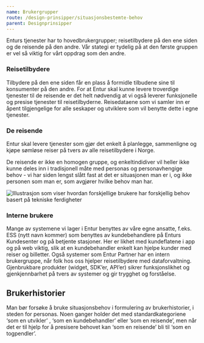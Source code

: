 ```yaml
---
name: Brukergrupper
route: /design-prinsipper/situasjonsbestemte-behov
parent: Designprinsipper
---
```



<PageHeader>
  Enturs tjenester har to hovedbrukergrupper; reisetilbydere på den ene siden og
  de reisende på den andre. Vår stategi er tydelig på at den første gruppen er
  vel så viktig for vårt oppdrag som den andre.
</PageHeader>

### Reisetilbydere

Tilbydere på den ene siden får en plass å formidle tilbudene sine til konsumenter på den andre. For at Entur skal kunne levere troverdige tjenester til de reisende er det helt nødvendig at vi også leverer funksjonelle og presise tjenester til reisetilbyderne. Reisedataene som vi samler inn er åpent tilgjengelige for alle seskaper og utviklere som vil benytte dette i egne tjenester.

### De reisende

Entur skal levere tjenester som gjør det enkelt å planlegge, sammenligne og kjøpe sømløse reiser på tvers av alle reisetilbydere i Norge.

De reisende er ikke en homogen gruppe, og enkeltindidiver vil heller ikke kunne deles inn i tradisjonell måte med personas og personavhengige behov - vi har siden lengst slått fast at det er situasjonen man er i, og ikke personen som man er, som avgjører hvilke behov man har.

![Illustrasjon som viser hvordan forskjellige brukere har forskjellig behov basert på tekniske ferdigheter](./images/reisebehov.png)

### Interne brukere

Mange av systemene vi lager i Entur benyttes av våre egne ansatte, f.eks. ESS (nytt navn kommer) som benyttes av kundebehandlere på Enturs Kundesenter og på betjente stasjoner. Her er likhet med kundeflatene i app og på web viktig, slik at en kundebehandler enkelt kan hjelpe kunder med reiser og billetter. Også systemer som Entur Partner har en intern brukergruppe, når folk hos oss hjelper reisetilbydere med dataforvaltning. Gjenbrukbare produkter (widget, SDK’er, API’er) sikrer funksjonslikhet og gjenkjennbarhet på tvers av systemer og gir trygghet og forståelse.

## Brukerhistorier

Man bør forsøke å bruke situasjonsbehov i formulering av brukerhistorier, i steden for personas. Noen ganger holder det med standardkategoriene ‘som en utvikler’ , ‘som en kundebehandler’ eller ’som en reisende’, men når det er til hjelp for å presisere behovet kan ‘som en reisende’ bli til ‘som en togpendler’.
